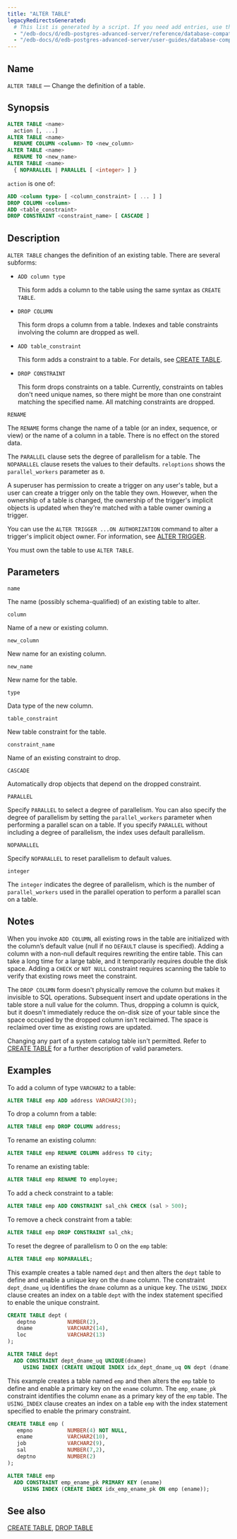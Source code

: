 ```yaml
---
title: "ALTER TABLE"
legacyRedirectsGenerated:
  # This list is generated by a script. If you need add entries, use the `legacyRedirects` key.
  - "/edb-docs/d/edb-postgres-advanced-server/reference/database-compatibility-for-oracle-developers-reference-guide/9.6/Database_Compatibility_for_Oracle_Developers_Reference_Guide.1.027.html"
  - "/edb-docs/d/edb-postgres-advanced-server/user-guides/database-compatibility-for-oracle-developers-guide/9.5/Database_Compatibility_for_Oracle_Developers_Guide.1.057.html"
---
```


<div id="alter_table" class="registered_link"></div>

## Name

`ALTER TABLE` &mdash; Change the definition of a table.

## Synopsis

```sql
ALTER TABLE <name>
  action [, ...]
ALTER TABLE <name>
  RENAME COLUMN <column> TO <new_column>
ALTER TABLE <name>
  RENAME TO <new_name>
ALTER TABLE <name>
  { NOPARALLEL | PARALLEL [ <integer> ] }
```

`action` is one of:

```sql
ADD <column type> [ <column_constraint> [ ... ] ]
DROP COLUMN <column>
ADD <table_constraint>
DROP CONSTRAINT <constraint_name> [ CASCADE ]
```

## Description

`ALTER TABLE` changes the definition of an existing table. There are several subforms:

-   `ADD column type`

    This form adds a column to the table using the same syntax as `CREATE TABLE`.

-   `DROP COLUMN`

    This form drops a column from a table. Indexes and table constraints involving the column are dropped as well.

-   `ADD table_constraint`

    This form adds a constraint to a table. For details, see [CREATE TABLE](36_create_table/#create_table).

-   `DROP CONSTRAINT`

    This form drops constraints on a table. Currently, constraints on tables don't need unique names, so there might be more than one constraint matching the specified name. All matching constraints are dropped.

`RENAME`

 The `RENAME` forms change the name of a table (or an index, sequence, or view) or the name of a column in a table. There is no effect on the stored data.

The `PARALLEL` clause sets the degree of parallelism for a table. The `NOPARALLEL` clause resets the values to their defaults. `reloptions` shows the `parallel_workers` parameter as `0`.

A superuser has permission to create a trigger on any user's table, but a user can create a trigger only on the table they own. However, when the ownership of a table is changed, the ownership of the trigger's implicit objects is updated when they're matched with a table owner owning a trigger.

You can use the `ALTER TRIGGER ...ON AUTHORIZATION` command to alter a trigger's implicit object owner. For information, see [ALTER TRIGGER](13_alter_trigger/#alter_trigger).

You must own the table to use `ALTER TABLE`.

## Parameters

`name`

 The name (possibly schema-qualified) of an existing table to alter.

`column`

 Name of a new or existing column.

`new_column`

 New name for an existing column.

`new_name`

 New name for the table.

`type`

 Data type of the new column.

`table_constraint`

 New table constraint for the table.

`constraint_name`

 Name of an existing constraint to drop.

`CASCADE`

 Automatically drop objects that depend on the dropped constraint.

`PARALLEL`

 Specify `PARALLEL` to select a degree of parallelism. You can also specify the degree of parallelism by setting the `parallel_workers` parameter when performing a parallel scan on a table. If you specify `PARALLEL` without including a degree of parallelism, the index uses default parallelism.

`NOPARALLEL`

 Specify `NOPARALLEL` to reset parallelism to default values.

`integer`

 The `integer` indicates the degree of parallelism, which is the number of `parallel_workers` used in the parallel operation to perform a parallel scan on a table.

## Notes

When you invoke `ADD COLUMN`, all existing rows in the table are initialized with the column’s default value (null if no `DEFAULT` clause is specified). Adding a column with a non-null default requires rewriting the entire table. This can take a long time for a large table, and it temporarily requires double the disk space. Adding a `CHECK` or `NOT NULL` constraint requires scanning the table to verify that existing rows meet the constraint.

The `DROP COLUMN` form doesn't physically remove the column but makes it invisible to SQL operations. Subsequent insert and update operations in the table store a null value for the column. Thus, dropping a column is quick, but it doesn't immediately reduce the on-disk size of your table since the space occupied by the dropped column isn't reclaimed. The space is reclaimed over time as existing rows are updated.

Changing any part of a system catalog table isn't permitted. Refer to [CREATE TABLE](36_create_table/#create_table) for a further description of valid parameters.

## Examples

To add a column of type `VARCHAR2` to a table:

```sql
ALTER TABLE emp ADD address VARCHAR2(30);
```

To drop a column from a table:

```sql
ALTER TABLE emp DROP COLUMN address;
```

To rename an existing column:

```sql
ALTER TABLE emp RENAME COLUMN address TO city;
```

To rename an existing table:

```sql
ALTER TABLE emp RENAME TO employee;
```

To add a check constraint to a table:

```sql
ALTER TABLE emp ADD CONSTRAINT sal_chk CHECK (sal > 500);
```

To remove a check constraint from a table:

```sql
ALTER TABLE emp DROP CONSTRAINT sal_chk;
```

To reset the degree of parallelism to 0 on the `emp` table:

```sql
ALTER TABLE emp NOPARALLEL;
```

This example creates a table named `dept` and then alters the `dept` table to define and enable a unique key on the `dname` column. The constraint `dept_dname_uq` identifies the `dname` column as a unique key. The `USING_INDEX` clause creates an index on a table `dept` with the index statement specified to enable the unique constraint.

```sql
CREATE TABLE dept (
   deptno          NUMBER(2),
   dname           VARCHAR2(14),
   loc             VARCHAR2(13)
);
```

```sql
ALTER TABLE dept
  ADD CONSTRAINT dept_dname_uq UNIQUE(dname)
     USING INDEX (CREATE UNIQUE INDEX idx_dept_dname_uq ON dept (dname));
```

This example creates a table named `emp` and then alters the `emp` table to define and enable a primary key on the `ename` column. The `emp_ename_pk` constraint identifies the column `ename` as a primary key of the `emp` table. The `USING_INDEX` clause creates an index on a table `emp` with the index statement specified to enable the primary constraint.

```sql
CREATE TABLE emp (
   empno           NUMBER(4) NOT NULL,
   ename           VARCHAR2(10),
   job             VARCHAR2(9),
   sal             NUMBER(7,2),
   deptno          NUMBER(2)
);
```

```sql
ALTER TABLE emp
  ADD CONSTRAINT emp_ename_pk PRIMARY KEY (ename)
     USING INDEX (CREATE INDEX idx_emp_ename_pk ON emp (ename));
```

## See also

[CREATE TABLE](36_create_table/#create_table), [DROP TABLE](57_drop_table/#drop_table)
